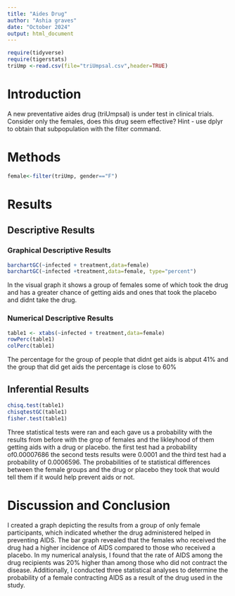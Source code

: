 ```yaml
---
title: "Aides Drug"
author: "Ashia graves"
date: "October 2024"
output: html_document
---
```


```r
require(tidyverse)
require(tigerstats)
triUmp <-read.csv(file="triUmpsal.csv",header=TRUE)
```

# Introduction

<!--In this section you explain what you are trying to show.  Where did the data come from?  What is the research or other question you are trying to answer?.  If you skimp in this section expect to be marked down in your grade. Paint a picture of the project a couple of paragraphs is expected!-->

A new  preventative aides drug (triUmpsal) is under test in clinical trials. Consider only the females, does this drug seem effective?  Hint - use dplyr to obtain that subpopulation with the filter command.

# Methods

<!--Decide on your methods:  use "variable analysis" or other appropriate descriptors.  Make sure to choose at least one graphical method and at least one numerical method. Discuss what data manipulations may be needed for example subsetting or other binning procedures and what sort of graphical displays and inferential tools will be used!-->

```r
female<-filter(triUmp, gender=="F")
```

# Results

<!--Divide this section into two sub-sections:  One for your descriptive  results and one for your inferential results.!-->

## Descriptive Results

### Graphical Descriptive Results



```r
barchartGC(~infected + treatment,data=female)
barchartGC(~infected +treatment,data=female, type="percent")

```

 In the visual graph it shows a group of females some of which took the drug and has a greater chance of getting aids and ones that took the placebo and didnt take the drug.
<!--Graphical results here.  Make sure to show your code.  Provide appropriate labels for axes, giving units if possible, and provide a good title for the graph, too.  Use the graphical results to describe the patterns if any that exist in the data as focused toward the research question. Bottom line is to explain the features of the graph that are relevant to conforming or departing to what is expected by your null hypothesis !-->

### Numerical Descriptive Results
```r
table1 <- xtabs(~infected + treatment,data=female)
rowPerc(table1)
colPerc(table1)
```
The percentage for the group of people that didnt get aids is abput 41% and the group that did get aids the percentage is close to 60%

<!--Numerical results go here. Use the numerical results to describe the patterns if any that exist in the data as focused toward the research question!-->

## Inferential Results

<!--State hypothesis clearly.  Make sure your discussion of the inferential test covers all the aspects that the test output produces, such as test statistic, p-value etc.  Make a decision about the null hypothesis, explain the assumptions on which the selected test/procedure was based, and why the chosen procedure satisfys the assumptions and is appropriate to answer the research question!-->

```r
chisq.test(table1)
chisqtestGC(table1)
fisher.test(table1)
```


Three statistical tests were ran and each gave us a probability with the results from before with the grop of females and the likleyhood of them getting aids with a drug or placebo. the first test had a probability of0.00007686 the second tests results were 0.0001 and the third test had a probability of 0.0006596. The probabilities of te statistical differences between the female groups and the drug or placebo they took that would tell them if it would help prevent aids or not.

# Discussion and Conclusion

<!--Discussion and conclusion here.  If you found a relationship be sure to consider whether the relationship occurs because one of the variavbles causes the other, or whether they perhasps are related for some other reason.  Watch the chapter 6 videos from the GeorgeTown videos collection.!-->

I created a graph depicting the results from a group of only female participants, which indicated whether the drug administered helped in preventing AIDS. The bar graph revealed that the females who received the drug had a higher incidence of AIDS compared to those who received a placebo. In my numerical analysis, I found that the rate of AIDS among the drug recipients was 20% higher than among those who did not contract the disease. Additionally, I conducted three statistical analyses to determine the probability of a female contracting AIDS as a result of the drug used in the study.